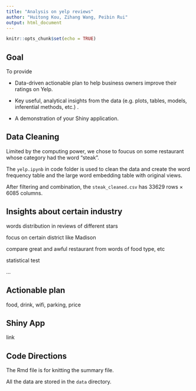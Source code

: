 ```yaml
---
title: "Analysis on yelp reviews"
author: "Huitong Kou, Zihang Wang, Peibin Rui"
output: html_document
---
```


```r
knitr::opts_chunk$set(echo = TRUE)
```

## Goal

To provide

- Data-driven actionable plan to help business owners improve their ratings on Yelp. 

- Key useful, analytical insights from the data (e.g. plots, tables, models, inferential methods, etc.) .
- A demonstration of your Shiny application.

## Data Cleaning

Limited by the computing power, we chose to foucus on some restaurant whose category had the word "steak".

The `yelp.ipynb` in code folder is used to clean the data and create the word frequency table and the large word embedding table with original views.

After filtering and combination, the `steak_cleaned.csv` has 33629 rows × 6085 columns.

## Insights about certain industry

words distribution in reviews of different stars

focus on certain district like Madison

compare great and awful restaurant from words of food type,  etc

statistical test

...

## Actionable plan

food, drink, wifi, parking, price

## Shiny App

link

## Code Directions

The Rmd file is for knitting the summary file.

All the data are stored in the `data` directory.










